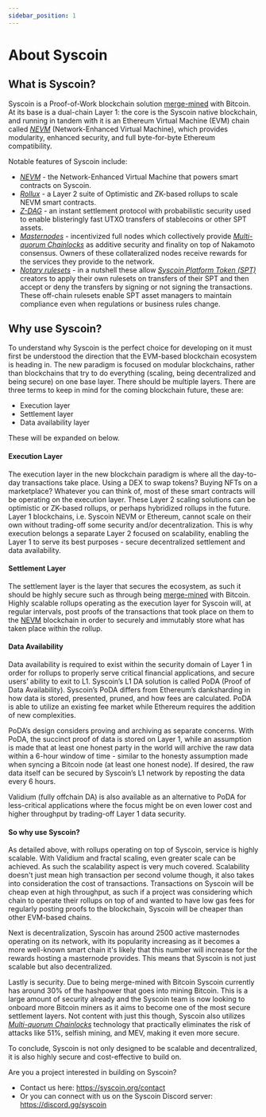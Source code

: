 ```yaml
---
sidebar_position: 1
---
```

# About Syscoin

## What is Syscoin?

Syscoin is a Proof-of-Work blockchain solution [merge-mined](/docs/tech/merged-mining) with Bitcoin. At its base is a dual-chain Layer 1: the core is the Syscoin native blockchain, and running in tandem with it is an Ethereum Virtual Machine (EVM) chain called [*NEVM*](/docs/tech/nevm) (Network-Enhanced Virtual Machine), which provides modularity, enhanced security, and full byte-for-byte Ethereum compatibility.



Notable features of Syscoin include:

- [*NEVM*](/docs/tech/nevm) - the Network-Enhanced Virtual Machine that powers smart contracts on Syscoin.
- [*Rollux*](/docs/tech/rollux) - a Layer 2 suite of Optimistic and ZK-based rollups to scale NEVM smart contracts.
- [*Z-DAG*](/docs/tech/z-dag) - an instant settlement protocol with probabilistic security used to enable blisteringly fast UTXO transfers of stablecoins or other SPT assets.
- [*Masternodes*](/docs/tech/masternodes) - incentivized full nodes which collectively provide [*Multi-quorum Chainlocks*](/docs/tech/chainlocks) as additive security and finality on top of Nakamoto consensus. Owners of these collateralized nodes receive rewards for the services they provide to the network.
- [*Notary rulesets*](/docs/tech/notary) - in a nutshell these allow [*Syscoin Platform Token (SPT)*](/docs/tech/tokens) creators to apply their own rulesets on transfers of their SPT and then accept or deny the transfers by signing or not signing the transactions. These off-chain rulesets enable SPT asset managers to maintain compliance even when regulations or business rules change.

## Why use Syscoin?

To understand why Syscoin is the perfect choice for developing on it must first be understood the direction that the EVM-based blockchain ecosystem is heading in. The new paradigm is focused on modular blockchains, rather than blockchains that try to do everything (scaling, being decentralized and being secure) on one base layer. There should be multiple layers. There are three terms to keep in mind for the coming blockchain future, these are:

- Execution layer
- Settlement layer
- Data availability layer

These will be expanded on below.

#### Execution Layer

The execution layer in the new blockchain paradigm is where all the day-to-day transactions take place. Using a DEX to swap tokens? Buying NFTs on a marketplace? Whatever you can think of, most of these smart contracts will be operating on the execution layer. These Layer 2 scaling solutions can be optimistic or ZK-based rollups, or perhaps hybridized rollups in the future. Layer 1 blockchains, i.e. Syscoin NEVM or Ethereum, cannot scale on their own without trading-off some security and/or decentralization. This is why execution belongs a separate Layer 2 focused on scalability, enabling the Layer 1 to serve its best purposes - secure decentralized settlement and data availability.

#### Settlement Layer

The settlement layer is the layer that secures the ecosystem, as such it should be highly secure such as through being [merge-mined](/docs/tech/merged-mining) with Bitcoin. Highly scalable rollups operating as the execution layer for Syscoin will, at regular intervals, post proofs of the transactions that took place on them to the [NEVM](/docs/tech/nevm) blockchain in order to securely and immutably store what has taken place within the rollup.

#### Data Availability

Data availability is required to exist within the security domain of Layer 1 in order for rollups to properly serve critical financial applications, and secure users’ ability to exit to L1. Syscoin’s L1 DA solution is called PoDA (Proof of Data Availability). Syscoin’s PoDA differs from Ethereum’s danksharding in how data is stored, presented, pruned, and how fees are calculated. PoDA is able to utilize an existing fee market while Ethereum requires the addition of new complexities.

PoDA’s design considers proving and archiving as separate concerns. With PoDA, the succinct proof of data is stored on Layer 1, while an assumption is made that at least one honest party in the world will archive the raw data within a 6-hour window of time - similar to the honesty assumption made when syncing a Bitcoin node (at least one honest node). If desired, the raw data itself can be secured by Syscoin’s L1 network by reposting the data every 6 hours.

Validium (fully offchain DA) is also available as an alternative to PoDA for less-critical applications where the focus might be on even lower cost and higher throughput by trading-off Layer 1 data security.



#### So why use Syscoin?

As detailed above, with rollups operating on top of Syscoin, service is highly scalable. With Validium and fractal scaling, even greater scale can be achieved. As such the scalability aspect is very much covered. Scalability doesn't just mean high transaction per second volume though, it also takes into consideration the cost of transactions. Transactions on Syscoin will be cheap even at high throughput, as such if a project was considering which chain to operate their rollups on top of and wanted to have low gas fees for regularly posting proofs to the blockchain, Syscoin will be cheaper than other EVM-based chains.

Next is decentralization, Syscoin has around 2500 active masternodes operating on its network, with its popularity increasing as it becomes a more well-known smart chain it's likely that this number will increase for the rewards hosting a masternode provides. This means that Syscoin is not just scalable but also decentralized.

Lastly is security. Due to being merge-mined with Bitcoin Syscoin currently has around 30% of the hashpower that goes into mining Bitcoin. This is a large amount of security already and the Syscoin team is now looking to onboard more Bitcoin miners as it aims to become one of the most secure settlement layers. Not content with just this though, Syscoin also utilizes [*Multi-quorum Chainlocks*](/docs/tech/chainlocks) technology that practically eliminates the risk of attacks like 51%, selfish mining, and MEV, making it even more secure.

To conclude, Syscoin is not only designed to be scalable and decentralized, it is also highly secure and cost-effective to build on.


Are you a project interested in building on Syscoin?

- Contact us here: https://syscoin.org/contact
- Or you can connect with us on the Syscoin Discord server: https://discord.gg/syscoin
